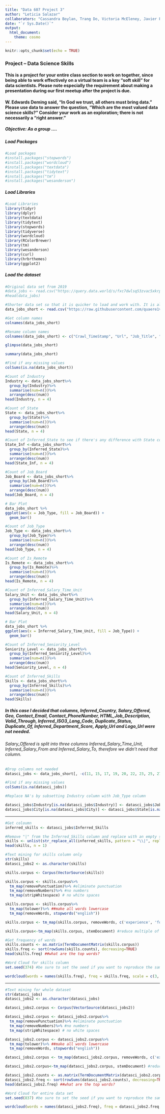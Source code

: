 ```yaml
---
title: "Data 607 Project 3"
author: "Leticia Salazar"
collaborators: "Cassandra Boylan, Trang Do, Victoria McEleney, Javier Pajuelo"
date: "`r Sys.Date()`"
output: 
  html_document:
    theme: cosmo
---
```


```r
knitr::opts_chunk$set(echo = TRUE)
```
### **Project – Data Science Skills**


#### This is a project for your entire class section to work on together, since being able to work effectively on a virtual team is a key “soft skill” for data scientists. Please note especially the requirement about making a presentation during our first meetup after the project is due.

#### W. Edwards Deming said, “In God we trust, all others must bring data.” **Please use data to answer the question, “Which are the most valued data science skills?”** Consider your work as an exploration; there is not necessarily a “right answer.”

##### Objective: As a group ....


##### Load Packages
```r
#Load packages
#install.packages("stopwords")
#install.packages("wordcloud")
#install.packages("textdata")
#install.packages("tidytext")
#install.packages("tm")
#install.packages("wesanderson")
```


##### Load Libraries
```r
#Load Libraries
library(tidyr)
library(dplyr)
library(textdata)
library(tidytext)
library(stopwords)
library(tidyverse)
library(wordcloud)
library(RColorBrewer)
library(tm)
library(wesanderson)
library(curl)
library(hrbrthemes)
library(ggplot2)
```

##### Load the dataset
```r
#Original data set from 2019
#data_jobs <- read.csv("https://query.data.world/s/fxc7dwlsq53zvac5xkrpvoe6x2un2v", header=TRUE, stringsAsFactors=FALSE, na.strings=c(""," ","NA"));
#head(data_jobs)

#Shorter data set so that it is quicker to load and work with. It is also the most recent/up-to-date job postings
data_jobs_short <- read.csv("https://raw.githubusercontent.com/quaere1verum/sps_public/master/data_scientist_42928_20211010_1633890523765196_1.csv", header=TRUE, stringsAsFactors=FALSE, na.strings=c(""," ","NA"));
```



```r
#Get column names
colnames(data_jobs_short)
```


```r
#Rename column names
colnames(data_jobs_short) <- c("Crawl_TimeStamp", "Url", "Job_Title", "Industry", "Company_Name", "City", "State", "Country", "Inferred_City", "Inferred_State", "Inferred_Country", "Post_Date", "Job_Description", "Job_Type", "Salary_Offered", "Job_Board", "Geo", "Cursor", "Contact_Email", "Contact_PhoneNumber", "ID", "HTML_Job_Description", "Valid_Through", "Has_Expired", "Inferred_ISO3_Lang_Code", "Latest_Expiry_Check_Date", "Duplicate_Status", "Duplicate_Of", "Inferred_Department_Name", "Inferred_Department_Score", "Inferred_Job_Title", "Is_Remote", "Inferred_Salary_Currency", "Inferred_Salary_Time_Unit", "Inferred_Salary_From", "Inferred_Salary_To", "Inferred_Skills", "Inferred_Company_Type", "Inferred_Company_Type_Score", "Inferred_Seniority_Level", "Apply_Url", "Logo_Url")
```


```r
glimpse(data_jobs_short)
```

```r
summary(data_jobs_short)
```


```r
#Find if any missing values
colSums(is.na(data_jobs_short))
```


```r
#Count of Industry
Industry <- data_jobs_short%>%
  group_by(Industry)%>%
  summarise(num=n())%>%
  arrange(desc(num))
head(Industry, n = 4)
```

```r
#Count of State
State <- data_jobs_short%>%
  group_by(State)%>%
  summarise(num=n())%>%
  arrange(desc(num))
head(State, n = 4)
```


```r
#Count of Inferred_State to see if there's any difference with State column
State_Inf <-data_jobs_short%>%
  group_by(Inferred_State)%>%
  summarise(num=n())%>%
  arrange(desc(num))
head(State_Inf, n = 4)
```


```r
#Count of Job_Board
Job_Board <- data_jobs_short%>%
  group_by(Job_Board)%>%
  summarise(num=n())%>%
  arrange(desc(num))
head(Job_Board, n = 4)
```

```r
# Bar Plot 
data_jobs_short %>% 
ggplot(aes(x = Job_Type, fill = Job_Board)) +
  geom_bar()
```


```r
#Count of Job_Type
Job_Type <- data_jobs_short%>%
  group_by(Job_Type)%>%
  summarise(num=n())%>%
  arrange(desc(num))
head(Job_Type, n = 4)
```


```r
#Count of Is_Remote
Is_Remote <- data_jobs_short%>%
  group_by(Is_Remote)%>%
  summarise(num=n())%>%
  arrange(desc(num))
head(Is_Remote, n = 4)
```


```r
#Count of Inferred_Salary_Time_Unit
Salary_Unit <- data_jobs_short%>%
  group_by(Inferred_Salary_Time_Unit)%>%
  summarise(num=n())%>%
  arrange(desc(num))
head(Salary_Unit, n = 4)
```

```r
# Bar Plot 
data_jobs_short %>% 
ggplot(aes(x = Inferred_Salary_Time_Unit, fill = Job_Type)) +
  geom_bar()
```



```r
#Count of Inferred_Seniority_Level
Seniority_Level <- data_jobs_short%>%
  group_by(Inferred_Seniority_Level)%>%
  summarise(num=n())%>%
  arrange(desc(num))
head(Seniority_Level, n = 4)
```


```r
#Count of Inferred_Skills
Skills <- data_jobs_short%>%
  group_by(Inferred_Skills)%>%
  summarise(num=n())%>%
  arrange(desc(num))
head(Skills)
```



##### In this case I decided that columns, Inferred_Country, Salary_Offered, Geo, Contact_Email, Contact_PhoneNumber, HTML_Job_Description, Valid_Through, Inferred_ISO3_Lang_Code, Duplicate_Status, Duplicate_Of, Inferred_Department_Score, Apply_Url and Logo_Url were not needed.

###### Salary_Offered is split into three columns Inferred_Salary_Time_Unit, Inferred_Salary_From and Inferred_Salary_To, therefore we didn't need that column.
```r
#Drop columns not needed
datasci_jobs <- data_jobs_short[, -c(11, 15, 17, 19, 20, 22, 23, 25, 27, 28, 30, 41, 42)]
```

```r
#Find if any missing values
colSums(is.na(datasci_jobs))
```


```r
#Replace NA's by subsetting Industry column with Job_Type column

datasci_jobs$Industry[is.na(datasci_jobs$Industry)] <- datasci_jobs$Job_Type[is.na(datasci_jobs$Industry)]
datasci_jobs$City[is.na(datasci_jobs$City)] <- datasci_jobs$State[is.na(datasci_jobs$City)]
```


***
```r
#Get coloumn
inferred_skills <- datasci_jobs$Inferred_Skills

#Remove "|" from the Inferred_Skills column and replace with an empty space
skills <- unlist(str_replace_all(inferred_skills, pattern = "\\|", replacement = "  ")) #replacement = "," brings in another set of word frequencies
head(skills, n = 1)
```


```r
#Text mining for skills column only
str(skills)
datasci_jobs2 <- as.character(skills)

skills.corpus <- Corpus(VectorSource(skills))

skills.corpus <- skills.corpus%>%
  tm_map(removePunctuation)%>% #eliminate punctuation
  tm_map(removeNumbers)%>% #no numbers
  tm_map(stripWhitespace) # no white spaces

skills.corpus <- skills.corpus%>%
  tm_map(tolower)%>% ##make all words lowercase
  tm_map(removeWords, stopwords("english"))

skills.corpus <- tm_map(skills.corpus, removeWords, c('experience', 'following', 'candidates', 'big', 'background', 'characteristics', 'data', 'team', 'strong', 'project', 'solution', 'technology', 'science', 'model', 'knowledge','skill', 'work', 'build', 'will', 'knowledge', 'application','gender', 'identity', 'equal', 'opportunity','related','field', 'without', 'regard', 'national', 'origin', 'religion', 'sex', 'race', 'color', 'veteran', 'status','sexual', 'orientation','opportunity', 'employer', 'qualified','applicant','skills', 'job', 'summary', 'advanced', 'system', 'applicants', 'receive', 'large', 'best', 'practice', 'problem', 'processing', 'affirmative', 'action', 'employment', 'consideration', 'receive', 'united', 'state', 'working', 'saying', 'preferred', 'qualification', 'disability', 'protected', 'structured', 'unstructured', 'problems', 'technical', 'internal', 'external', 'non', 'subject', 'matter', 'please', 'apply', 'using', 'reasonable', 'accomodation', 'join', 'us', 'tools', 'individuals', 'disabilities', 'type', 'full', 'wide', 'range', 'duties', 'responsibilities', 'stakeholder', 'oral', 'written', 'ideal', 'candidate', 'ability', 'qualifications', 'well', 'must', 'able', 'unit', 'member', 'posted', 'today', 'service', 'clearance', 'days', 'ago', 'high', 'quality', 'level', 'every', 'use', 'case', 'additional', 'and', 'or', 'hour', 'they', 'the', 'that', 'well', 'also', 'for', 'im', 'requirements', 'like', 'can', 'help', 'team', 'age', 'expertise', 'require', 'cloud', 'look', 'career', 'scientist', 'learn'))

skills.corpus<-tm_map(skills.corpus, stemDocument) #reduce multiple of the same core word
```


```r
#Get frequency of words
skills.counts <- as.matrix(TermDocumentMatrix(skills.corpus))
skills.freq <- sort(rowSums(skills.counts), decreasing=TRUE)
head(skills.freq) ##what are the top words? 
```


```r
#Word Cloud for skills column
set.seed(374) #be sure to set the seed if you want to reproduce the same again

wordcloud(words = names(skills.freq), freq = skills.freq, scale = c(3,.3), max.words = 150, random.order = FALSE, color = wes_palette("Moonrise2"), rot.per = .5)
```


***
```r
#Text mining for whole dataset
str(datasci_jobs)
datasci_jobs2 <- as.character(datasci_jobs)
```


```r
datasci_jobs2.corpus <- Corpus(VectorSource(datasci_jobs2))

datasci_jobs2.corpus <- datasci_jobs2.corpus%>%
  tm_map(removePunctuation)%>% #eliminate punctuation
  tm_map(removeNumbers)%>% #no numbers
  tm_map(stripWhitespace) # no white spaces

datasci_jobs2.corpus <- datasci_jobs2.corpus%>%
  tm_map(tolower)%>% ##make all words lowercase
  tm_map(removeWords, stopwords("english"))

datasci_jobs2.corpus <- tm_map(datasci_jobs2.corpus, removeWords, c('experience', 'following', 'candidates', 'big', 'background','developing', 'characteristics', 'data', 'team', 'strong', 'project', 'solution', 'technology', 'science', 'model', 'knowledge','skill', 'work', 'build', 'will', 'knowledge', 'application','gender', 'identity', 'equal', 'opportunity','related','field', 'without', 'regard', 'national', 'origin', 'religion', 'sex', 'race', 'color', 'veteran', 'status','sexual', 'orientation','opportunity', 'employer', 'qualified','applicant','skills', 'job', 'summary', 'advanced', 'system', 'applicants', 'receive', 'large', 'best', 'practice', 'problem', 'processing', 'affirmative', 'action', 'employment', 'consideration', 'receive', 'united', 'state', 'working', 'saying', 'preferred', 'qualification', 'disability', 'protected', 'structured', 'unstructured', 'problems', 'technical', 'internal', 'external', 'non', 'subject', 'matter', 'please', 'apply', 'using', 'dental', 'reasonable', 'accomodation', 'join', 'us', 'tools', 'individuals', 'disabilities', 'type', 'full', 'wide', 'range', 'duties', 'responsibilities', 'stakeholder', 'oral', 'written', 'ideal', 'candidate', 'ability', 'qualifications', 'well', 'must', 'able', 'unit', 'member', 'posted', 'today', 'service', 'clearance', 'days', 'ago', 'high', 'quality', 'level', 'every', 'use', 'case', 'additional', 'and', 'or', 'will', 'hour', 'they', 'the', 'that', 'well', 'also', 'for', 'im', 'requirements', 'like', 'can', 'help', 'team', 'age', 'expertise', 'require', 'cloud', 'look', 'career', 'scientist', 'learn'))

datasci_jobs2.corpus<-tm_map(datasci_jobs2.corpus, stemDocument) #reduce multiple of the same core word
```

```r
datasci_jobs2.counts <- as.matrix(TermDocumentMatrix(datasci_jobs2.corpus))
datasci_jobs2.freq <- sort(rowSums(datasci_jobs2.counts), decreasing=TRUE)
head(datasci_jobs2.freq) ##what are the top words?
```


```r
#Word Cloud for entire data set
set.seed(837) #be sure to set the seed if you want to reproduce the same again

wordcloud(words = names(datasci_jobs2.freq), freq = datasci_jobs2.freq, scale = c(3,.3), max.words = 150, random.order = FALSE, color = wes_palette("Moonrise2"), rot.per = .5)
```











